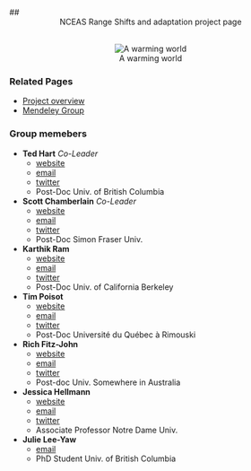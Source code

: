 ## <center> NCEAS Range Shifts and adaptation project page</center>

<br>
<center>
![A warming world](http://www.nasa.gov/images/content/105582main_GlobalWarming_2060_lg.jpg)</center>

###  Related Pages

* [Project overview](NCEAS_outline.html)
* [Mendeley Group](http://www.mendeley.com/groups/2481881/range-shifts-and-adaptation-nceas-group/overview/)


### Group memebers

* **Ted Hart**  _Co-Leader_
  * [website](http://emhart.github.com)
  * [email](mailto:edmund.m.hart@gmail.com)
  * [twitter](http://twitter.com/DistribEcology)
  * Post-Doc Univ. of British Columbia
  
* **Scott Chamberlain**  _Co-Leader_
  * [website](http://schamberlain.github.com/scott)
  * [email](mailto:myrmecocystus@gmail.com)
  * [twitter](http://twitter.com/recology_)
  * Post-Doc Simon Fraser Univ.

* **Karthik Ram**
  * [website](http://nature.berkeley.edu/~kram/)
  * [email](mailto:karthik.ram@gmail.com)
  * [twitter](http://twitter.com/_inundata)
  * Post-Doc Univ. of California Berkeley
  
* **Tim Poisot**
  * [website](http://timotheepoisot.fr)
  * [email](mailto:t.poisot@gmail.com)
  * [twitter](http://twitter.com/tpoi)
  * Post-Doc Université du Québec à Rimouski

* **Rich Fitz-John**
  * [website](http://www.zoology.ubc.ca/~fitzjohn/)
  * [email](mailto:fitzjohn@zoology.ubc.ca)
  * [twitter](http://twitter.com/phylorich)
  * Post-doc Univ. Somewhere in Australia

* **Jessica Hellmann**
  * [website](http://www.nd.edu/~hellmann/Hellmann_Lab/Hellmann_Home.html)
  * [email](mailto:hellmann.3@nd.edu)
  * [twitter](http://twitter.com/JessicaHellmann)
  * Associate Professor Notre Dame Univ.

* **Julie Lee-Yaw**
  * [email](mailto:lee-yaw@zoology.ubc.ca)
  * PhD Student Univ. of British Columbia

  
  